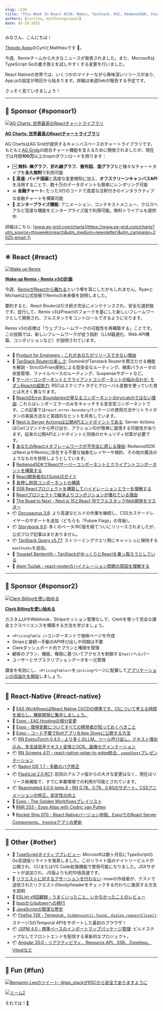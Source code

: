 ```yaml
---
slug: /236
title: "This Week In React #236: Remix, TanStack, RSC, RedwoodSDK, Storybook, Docusaurus | ExecuTorch, Screens, FlashList, Reanimated, Expo, EAS, Radon | TypeScript, Temporal, Angular, JSPM, ESLint, tsdown"
authors: [cyrilbo, matthieugicquel]
date: 05-28-2025
---
```


みなさん、こんにちは！

[Theodo Apps](https://apps.theodo.com/en?utm_source=thisweekinreact)のCyrilとMatthieuです 👋。

今週、Remixチームから大きなニュースが発表されました。また、MicrosoftはTypeScript Goの書き換えを試しやすくする変更を行いました。

React Nativeの世界では、いくつかのマイナーながら興味深いリリースがあり、App.jsの設定が明日から始まります。詳細は来週Sebが報告する予定です。

さっそく見ていきましょう！

<!-- truncate -->


<Support />

***

## 💸 Sponsor {#sponsor1}

[![AG Charts: 世界最高のReactチャートライブラリ](/emails/issues/236/adgrid.jpg)](https://www.ag-grid.com/charts?utm_source=thisweekinreact\&utm_medium=newsletter\&utm_campaign=2025-email-1)

**[AG Charts: 世界最高のReactチャートライブラリ](https://www.ag-grid.com/charts?utm_source=thisweekinreact\&utm_medium=newsletter\&utm_campaign=2025-email-1)**

AG ChartsはAG Gridが提供するキャンバスベースのチャートライブラリです。もともと[AG Grids](https://www.ag-grid.com/react-table?utm_source=thisweekinreact\&utm_medium=newsletter\&utm_campaign=2025-email-1)の統合チャート機能を支えるために開発されましたが、現在では月間**100万**以上のnpmダウンロードを誇ります：

* 🆓 **無料:** **棒グラフ**、**折れ線グラフ**、**散布図**、**面グラフ**など様々なチャートタイプを**永久無料**で利用可能
* 🚀 **高速:** **バッチ描画**と高度な変更検知に加え、**オフスクリーンキャンバスAPI**を活用することで、数十万のデータポイントも簡単にレンダリング可能
* 📊 **金融チャート:** たった3行のコードで高度な注釈付きのインタラクティブな金融チャートを構築可能
* 🏢 **エンタープライズ機能:** アニメーション、コンテキストメニュー、クロスヘアなど高度な機能をエンタープライズ版で利用可能。無料トライアルも提供中

詳細はこちら: [www.ag-grid.com/charts](https://www.ag-grid.com/charts?utm_source=thisweekinreact\&utm_medium=newsletter\&utm_campaign=2025-email-1)

***

## ⚛️ React {#react}

[![Wake up Remix](/emails/issues/236/remix.jpg)](https://remix.run/blog/wake-up-remix)

**[Wake up Remix - Remix v3の計画](https://remix.run/blog/wake-up-remix)**

今週、[RemixがReactから離れる](https://x.com/AdamRackis/status/1925646909345058818)という噂を耳にしたかもしれません。RyanとMichaelは公式投稿でRemixの未来像を説明しました。

要約すると、React Routerは引き続き完全にメンテナンスされ、安全な選択肢です。並行して、Remix v3はPreactのフォークを基にした新しいフレームワークとして開発され、フルスタックをコントロールできるようになります。

Remix v3の目標は「ウェブフレームワークの可能性を再構築する」ことです。この投稿では、新しいフレームワークが従う指針（LLM最適化、Web API構築、コンポジションなど）が説明されています。

***

* 💸 [Product for Engineers - これがあなたがリリースできない理由](https://go.posthog.com/twir-may28)
* 📜 [TanStack Routerの美しさ](https://tkdodo.eu/blog/the-beauty-of-tan-stack-router): DominikがTanstack Routerを際立たせる機能を解説 - StrictOrFrom原則による型安全なルーティング、検索パラメータの状態管理、ファイルベースのルーティング、Suspenseサポートなど。
* 📜 [サーバーコンポーネントとクライアントコンポーネントの組み合わせ: モダンReactの超能力](https://www.epicreact.dev/composing-server-and-client-components-the-modern-reacts-superpower-08yn9): RSCはスクリプトタグとグローバル変数を使っていた昔とは大きく異なります。
* 📜 [ReactのError Boundariesが単なるコンポーネントのtry/catchではない理由](https://www.epicreact.dev/why-react-error-boundaries-arent-just-try-catch-for-components-i6e2l): これらはレンダーエラーのみをキャッチする宣言型コンポーネントです。この記事では`react-error-boundary`パッケージの使用方法やリトライボタンの実装方法など実践的なヒントを共有しています。
* 📜 [Next.js Server Actionsは公開APIエンドポイントである](https://growl.dev/blog/nextjs-server-actions/): Server ActionsはCurlコマンドから呼び出せ、アクションIDが簡単に漏洩する可能性があります。従来の公開APIエンドポイントと同様のセキュリティ対策が必要です。
* 📜 [あなたのReactメタフレームワークが不完全に感じる理由](https://rwsdk.com/blog/your-react-meta-framework-feels-broken): RedwoodSDKはNext.jsやRemixに存在する不要な抽象化レイヤーや規約、その他の魔法のようなものを排除しようとしています。
* 📜 [RedwoodSDKでReactサーバーコンポーネントとクライアントコンポーネントを構築する](https://rwsdk.com/blog/react-rsc-redwoodsdk)
* 📜 [React開発者向けSolidJSガイド](https://marmelab.com/blog/2025/05/28/solidjs-for-react-developper.html)
* 📜 [長押し削除コンポーネントの構築](https://emilkowal.ski/ui/building-a-hold-to-delete-component)
* 📜 [SSR Reactプロジェクトを構築してハイドレーションエラーを理解する](https://www.propelauth.com/post/understanding-hydration-errors)
* 📜 [Reactプロジェクトで継承よりコンポジションが優れている理由](https://thetshaped.dev/p/why-composition-beats-inheritance-react-projects-extensible-components)
* 💸 [The Road to Next - Next.js 15とReact 19でフルスタックWeb開発をマスター](https://www.road-to-next.com/?utm_source=newsletter\&utm_medium=email\&utm_campaign=this_week_in_react_1.1)
* 📦 [Docusaurus 3.8](https://docusaurus.io/blog/releases/3.8): より高速なビルドの作業を継続し、CSSカスケードレイヤーのサポートを追加（どちらも「Future Flags」の背後）。
* 📦 [Storybook 9.0](https://github.com/storybookjs/storybook/releases/tag/v9.0.0): 多くのベータ/RC版を経てついにリリースされましたが、公式ブログ記事はまだありません。
* 📦 [TanStack Query v5.77](https://github.com/TanStack/query/releases/tag/v5.77.0): ストリーミングクエリ用にキャッシュに保持する`maxChunks`を追加。
* 🎥 [Youssef Benlemlih - TanStackがゆっくりとReactを乗っ取ろうとしている](https://www.youtube.com/watch?v=u10Zlg_Un8I)
* 🎥 [Alem Tuzlak - react-routerのハイドレーション問題の原因を理解する](https://www.epicweb.dev/tips/understanding-the-cause-of-hydration-issues-in-react-router~si4z9)

<SubscribeFormEmbed placement="middle" />

***

## 💸 Sponsor {#sponsor2}

[![Clerk Billingを使い始める](/emails/issues/236/clerk.jpg)](https://go.clerk.com/KfnV7Rj)

**[Clerk Billingを使い始める](https://go.clerk.com/KfnV7Rj)**

カスタムUIやWebhook、Stripeセッション管理なしで、Clerkを使って完全な課金エクスペリエンスを構築する方法を学びましょう。

* `<PricingTable />`コンポーネントで価格ページを作成
* Stripeと接続—手動のAPI呼び出しや同期は不要
* Clerkダッシュボード内でプランと権限を管理
* 顧客のプラン、機能、権限に基づいてアクセスを制御する`has()`ヘルパー
* ユーザーとサブスクリプションデータを一元管理

課金を有効にし、`<PricingTable/>`を`/pricing`ページに配置して[アプリケーションの収益化を開始](https://go.clerk.com/LphCouG)しましょう。

***

## 📱 React-Native {#react-native}

* 💸 [EAS WorkflowsはReact Native CI/CDの標準です。CIについて考える時間を減らし、機能開発に集中しましょう。](https://expo.dev/eas/workflows?utm_source=twir+newsletter\&utm_medium=email\&utm_campaign=twir-workflows\&utm_id=TWIR)
* 📣 [Expo - EAS Hostingの増分変更](https://expo.dev/changelog/incremental-eas-hosting-changes)
* 📜 [Expo - 環境変数についてすべての開発者が知っておくべきこと](https://expo.dev/blog/what-are-environment-variables)
* 📜 [Expo - コード不要でBoltアプリをApp Storeに公開する方法](https://expo.dev/blog/how-to-get-your-ai-app-to-the-app-store)
* 📦 [RN ExecuTorch 0.4.0 - より多くのLLM、ツール呼び出し、テキスト埋め込み、多言語音声テキスト変換とOCR、画像セグメンテーション](https://blog.swmansion.com/react-native-executorch-release-v0-4-0-262d4013ac10)
* 📦 [RN Screens 4.11 - react-native-edge-to-edge統合、`pageSheet`プレゼンテーション](https://github.com/software-mansion/react-native-screens/releases/tag/4.11.0)
* 📦 [Radon IDE 1.7 - 多数のバグ修正](https://github.com/software-mansion/radon-ide/releases/tag/v1.7.0)
* 📦 [FlashList 2.0 RC1](https://github.com/Shopify/flash-list/releases/tag/v2.0.0-rc.1): 前回のアルファ版からの大きな変更はなく、現在はリリース候補版で、すでに本番環境での利用が可能とされています。
* 📦 [Reanimated 4.0.0-beta.4 - RN 0.78、0.79、0.80のサポート、CSSアニメーションの修正、安定性の向上](https://github.com/software-mansion/react-native-reanimated/releases/tag/4.0.0-beta.4)
* 🎥 [Expo - The Golden Workflowsプレイリスト](https://www.youtube.com/watch?v=u8MAJ0F18s0\&list=PLsXDmrmFV_AQ1fp78TTKP51N_R-EW98oT)
* 🎙️ [RNR 333 - Expo Atlas with Cedric van Putten](https://infinite.red/react-native-radio/rnr-333-expo-atlas-with-cedric-van-putten)
* 🎙️ [Rocket Ship 070 - React Nativeバージョン地獄、ExpoでのReact Server Components、Invoiceアプリの更新](https://share.transistor.fm/s/b04dbb2b)

***

## 🔀 Other {#other}

* 📜 [TypeScriptネイティブプレビュー](https://devblogs.microsoft.com/typescript/announcing-typescript-native-previews/): Microsoftは数ヶ月前にTypeScriptのGo言語版リライトを発表しました。このリライト版のナイトリービルドが公開され、CLIまたはVS Code拡張機能で使用可能になりました。JSXサポートが追加され、JS版よりも約10倍高速です。
* 📜 [リクエストに対するアサーションを行わない](https://www.epicweb.dev/do-not-assert-on-requests): mswの作成者が、テストで送信されたリクエストのbody/headerをチェックする代わりに推奨する方法を説明
* 📜 [ESLint v9回顧録 - うまくいったこと、いかなかったことのレビュー](https://eslint.org/blog/2025/05/eslint-v9.0.0-retrospective/)
* 📜 [tsupからtsdownへの移行](https://alan.norbauer.com/articles/tsdown-bundler/)
* 📜 [JavaScriptの簡潔な歴史](https://deno.com/blog/history-of-javascript)
* 📦 [Firefox 139 - Temporal、`hidden=until-found`、`dialog.requestClose()`](https://developer.mozilla.org/en-US/docs/Mozilla/Firefox/Releases/139): ステージ3のTemporal APIをサポートした最初のブラウザ！
* 📦 [JSPM 4.0 - 標準ベースのインポートマップパッケージ管理](https://jspm.org/jspm-4.0-release): ビルドステップなしでフロントエンドを配信する革新的なプロジェクト。
* 📦 [Angular 20.0 - リアクティビティ、Resource API、SSR、Zoneless、Vitestなど](https://medium.com/@mgechev/b5c9c06cf301)

***

## 🤭 Fun {#fun}

[![Benjamin Leeのツイート: @tan\_stackがRSCから安全でありますように](/emails/issues/236/meme.jpg)](https://x.com/Benjamin_D_Lee/status/1926071667345822140)

[![ミーム2](/emails/issues/236/meme2.jpg)](hhttps://x.com/alxfazio/status/1926731799226462646)

それでは！👋